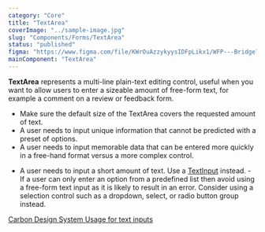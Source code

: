```yaml
---
category: "Core"
title: "TextArea"
coverImage: "../sample-image.jpg"
slug: "Components/Forms/TextArea"
status: "published"
figma: "https://www.figma.com/file/KWrOuAzzykyysIDFpLikx1/WFP---Bridge?type=design&node-id=130%3A2249&mode=design&t=eFfGsO7k7LGjWFwo-1"
mainComponent: "TextArea"
---
```


**TextArea** represents a multi-line plain-text editing control, useful when you want to allow users to enter a sizeable amount of free-form text, for example a comment on a review or feedback form.

<DoUse>

- Make sure the default size of the TextArea covers the requested amount of text.
- A user needs to input unique information that cannot be predicted with a
  preset of options.
- A user needs to input memorable data that can be entered
  more quickly in a free-hand format versus a more complex control.

</DoUse>

<DoNotUse>

- A user needs to input a short amount of text. Use a
  [TextInput](/Components/Forms/TextInput) instead. - If a user can only enter an
  option from a predefined list then avoid using a free-form text input as it is
  likely to result in an error. Consider using a selection control such as a
  dropdown, select, or radio button group instead.

</DoNotUse>

[Carbon Design System Usage for text inputs](https://next.carbondesignsystem.com/components/text-input)
